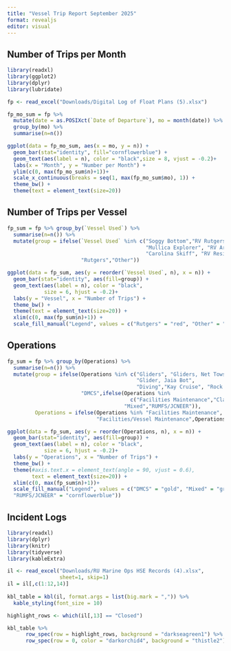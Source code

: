 ```yaml
---
title: "Vessel Trip Report September 2025"
format: revealjs
editor: visual
---
```


## Number of Trips per Month

```r
library(readxl)
library(ggplot2)
library(dplyr)
library(lubridate)

fp <- read_excel("Downloads/Digital Log of Float Plans (5).xlsx")

fp_mo_sum = fp %>% 
  mutate(date = as.POSIXct(`Date of Departure`), mo = month(date)) %>%
  group_by(mo) %>% 
  summarise(n=n())

ggplot(data = fp_mo_sum, aes(x = mo, y = n)) + 
  geom_bar(stat="identity", fill="cornflowerblue") + 
  geom_text(aes(label = n), color = "black",size = 8, vjust = -0.2)+
  labs(x = "Month", y = "Number per Month") + 
  ylim(c(0, max(fp_mo_sum$n)+1))+
  scale_x_continuous(breaks = seq(1, max(fp_mo_sum$mo), 1)) +
  theme_bw() + 
  theme(text = element_text(size=20))
```

## Number of Trips per Vessel

```r
fp_sum = fp %>% group_by(`Vessel Used`) %>% 
  summarise(n=n()) %>% 
  mutate(group = ifelse(`Vessel Used` %in% c("Soggy Bottom","RV Rutgers",
                                             "Mullica Explorer", "RV Arabella",
                                             "Carolina Skiff", "RV Resilience"),
                        "Rutgers","Other"))

ggplot(data = fp_sum, aes(y = reorder(`Vessel Used`, n), x = n)) + 
  geom_bar(stat="identity", aes(fill=group)) + 
  geom_text(aes(label = n), color = "black",
            size = 6, hjust = -0.2)+
  labs(y = "Vessel", x = "Number of Trips") + 
  theme_bw() + 
  theme(text = element_text(size=20)) + 
  xlim(c(0, max(fp_sum$n)+1)) + 
  scale_fill_manual("Legend", values = c("Rutgers" = "red", "Other" = "cornflowerblue"))
```

## Operations

```r
fp_sum = fp %>% group_by(Operations) %>% 
  summarise(n=n()) %>% 
  mutate(group = ifelse(Operations %in% c("Gliders", "Gliders, Net Tows",
                                          "Glider, Jaia Bot",
                                          "Diving","Kay Cruise", "Rock Hoppers"),
                        "DMCS",ifelse(Operations %in% 
                                        c("Facilities Maintenance","Class"), 
                                      "Mixed","RUMFS/JCNEER")),
         Operations = ifelse(Operations %in% "Facilities Maintenance",
                             "Facilities/Vessel Maintenance",Operations))

ggplot(data = fp_sum, aes(y = reorder(Operations, n), x = n)) + 
  geom_bar(stat="identity", aes(fill=group)) + 
  geom_text(aes(label = n), color = "black",
            size = 6, hjust = -0.2)+
  labs(y = "Operations", x = "Number of Trips") + 
  theme_bw() + 
  theme(#axis.text.x = element_text(angle = 90, vjust = 0.6),
        text = element_text(size=20)) + 
  xlim(c(0, max(fp_sum$n)+1))+ 
  scale_fill_manual("Legend", values = c("DMCS" = "gold", "Mixed" = "grey", 
  "RUMFS/JCNEER" = "cornflowerblue"))
```
## Incident Logs

```r
library(readxl)
library(dplyr)
library(knitr)
library(tidyverse)
library(kableExtra)

il <- read_excel("Downloads/RU Marine Ops HSE Records (4).xlsx", 
                 sheet=1, skip=1)
il = il[,c(1:12,14)]
  
kbl_table = kbl(il, format.args = list(big.mark = ",")) %>%
  kable_styling(font_size = 10)

highlight_rows <- which(il[,13] == "Closed")

kbl_table %>%
      row_spec(row = highlight_rows, background = "darkseagreen1") %>%
      row_spec(row = 0, color = "darkorchid4", background = "thistle2") 
```
